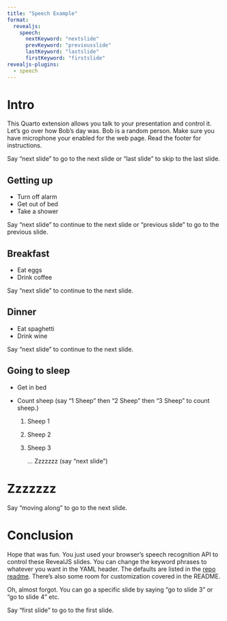 ```yaml
---
title: "Speech Example"
format:
  revealjs:
    speech:
      nextKeyword: "nextslide"
      prevKeyword: "previousslide"
      lastKeyword: "lastslide"
      firstKeyword: "firstslide"
revealjs-plugins:
  - speech
---
```


# Intro

This Quarto extension allows you talk to your presentation and control it. Let's go over how Bob's day was. Bob is a random person. Make sure you have microphone your enabled for the web page. Read the footer for instructions.

::: footer
Say "next slide" to go to the next slide or "last slide" to skip to the last slide.
:::

## Getting up

- Turn off alarm
- Get out of bed
- Take a shower

::: footer
Say "next slide" to continue to the next slide or "previous slide" to go to the previous slide.
:::

## Breakfast

- Eat eggs
- Drink coffee

::: footer
Say "next slide" to continue to the next slide.
:::

## Dinner

- Eat spaghetti
- Drink wine

::: footer
Say "next slide" to continue to the next slide.
:::

## Going to sleep

<section>
- Get in bed
- Count sheep (say "1 Sheep" then "2 Sheep" then "3 Sheep" to count sheep.)
  <ol>
    <li class="fragment" data-speech="onesheep">Sheep 1</li>
    <li class="fragment" data-speech="twosheep">Sheep 2</li>
    <li class="fragment" data-speech="threesheep">Sheep 3

    ... Zzzzzzz (say "next slide")
    </li>
  </ol>
</section>

# Zzzzzzz

Say "moving along" to go to the next slide.

<section data-speech-next="movingalong">
</section>

# Conclusion

Hope that was fun. You just used your browser's speech recognition API to control these RevealJS slides. You can change the keyword phrases to whatever you want in the YAML header. The defaults are listed in the [repo readme](https://github.com/parmsam/quarto-flashcards/blob/main/README.md#using). There's also some room for customization covered in the README.

Oh, almost forgot. You can go a specific slide by saying "go to slide 3" or "go to slide 4" etc.

::: footer 
Say "first slide" to go to the first slide. 
:::